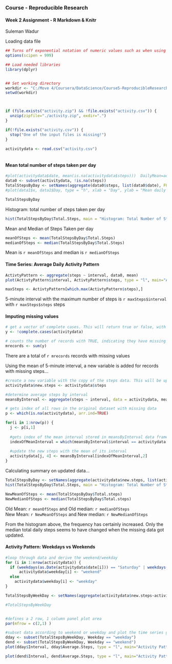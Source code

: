 ### Course - Reproducible Research
#### Week 2 Assignment - R Markdown & Knitr
Suleman Wadur 


Loading data file 
```r
## Turns off exponential notation of numeric values such as when using the mean function
options(scipen = 999)

## Load needed libraries
library(dplyr)


## Set working directory
workdir <- "C:/Move 4/Coursera/DataScience/Course5-ReproducibleResearch/Week2/Assignment/RepData_PeerAssessment1"
setwd(workdir)



if (file.exists("activity.zip") && !file.exists("activity.csv")) {
  unzip(zipfile="./activity.zip", exdir=".")
}

if(!file.exists("activity.csv")) {
  stop("One of the input files is missing!")
}

activitydata <- read.csv("activity.csv")
  
```
  
  
  
#### Mean total number of steps taken per day
```r
#plot(activitydata$date, mean(is.na(activitydata$steps)))  DailyMean=activitydata$steps
data0 <- subset(activitydata, !is.na(steps))
TotalStepsByDay <- setNames(aggregate(data0$steps, list(data0$date), FUN=sum), c("Day", "Total.Steps"))
#plot(data1$x, data1$Day, type = "h", xlab = "Day", ylab = "Mean daily steps", main = "Average total steps per day")

TotalStepsByDay
```
  
Histogram: total number of steps taken per day
```r
hist(TotalStepsByDay$Total.Steps, main = "Histogram: Total Number of Steps per Day", col = "lightblue", xlab = "Total Steps per day" )
```

Mean and Median of Steps Taken per day
```r
meanOfSteps <- mean(TotalStepsByDay$Total.Steps)
medianOfSteps <- median(TotalStepsByDay$Total.Steps)
```
Mean is `r meanOfSteps` and median is `r medianOfSteps`  
  
  
#### Time Series: Average Daily Activity Pattern
```r
ActivtyPattern <- aggregate(steps ~ interval, data0, mean)
plot(ActivtyPattern$interval, ActivtyPattern$steps, type = "l", main="Average Daily Activity Pattern", ylab = "Average Daily Steps", xlab = "5-minute Interval")

maxSteps <- ActivtyPattern[which.max(ActivtyPattern$steps),]

```
5-minute interval with the maximum number of steps is `r maxSteps$interval` with `r maxSteps$steps` steps



#### Imputing missing values
```r
# get a vector of complete cases. This will return true or false, with rows having missing values as TRUE
y <- !complete.cases(activitydata)

# counts the number of records with TRUE, indicating they have missing records.
mrecords <- sum(y)
```
There are a total of `r mrecords` records with missing values
  
  
Using the mean of 5-minute interval, a new variable is added for records with missing steps...
```r
#create a new variable with the copy of the steps data. This will be updated in the function below
activitydata$new.steps <- activitydata$steps

#determine average steps by interval
meansByInterval <- aggregate(steps ~ interval, data = activitydata, mean)

# gets index of all rows in the original dataset with missing data
p <- which(is.na(activitydata), arr.ind=TRUE)

for(i in 1:nrow(p)) {
  j <- p[i,1]
  
  #gets index of the mean interval stored in meansByInterval data frame
  indexOfMeanInterval = which(meansByInterval$interval == activitydata[i,3])
  
  #update the new steps with the mean of its interval
  activitydata[j, 4] <- meansByInterval[indexOfMeanInterval,2]
}
```


Calculating summary on updated data...
```r
TotalStepsByDay <- setNames(aggregate(activitydata$new.steps, list(activitydata$date), FUN=sum), c("Day", "Total.Steps"))
hist(TotalStepsByDay$Total.Steps, main = "Histogram: Total Number of Steps per Day: Missing Data corrected", col = "lightblue", xlab = "Total Steps per day" )
```

```r
NewMeanOfSteps <- mean(TotalStepsByDay$Total.steps)
NewMedianOfSteps <- median(TotalStepsByDay$Total.steps)
```
Old Mean: `r meanOfSteps` and Old median: `r medianOfSteps`  
New Mean: `r NewMeanOfSteps` and New median: `r NewMedianOfSteps`  

From the histogram above, the frequency has certainly increased. Only the median total daily steps seems to have changed when the missing data got updated.  


#### Activity Pattern: Weekdays vs Weekends
```r
#loop through data and derive the weekend/weekday
for (i in 1:nrow(activitydata)) {
  if (weekdays(as.Date(activitydata$date[i])) == "Saturday" | weekdays(as.Date(activitydata$date[i])) == "Sunday")
      activitydata$weekday[i] <- "weekend"
  else
    activitydata$weekday[i] <- "weekday"
}

TotalStepsByWeekDay <- setNames(aggregate(activitydata$new.steps~activitydata$weekday+activitydata$interval, list(activitydata$weekday), FUN=mean), c("Weekday", "Interval", "Average.Steps"))

#TotalStepsByWeekDay


#defines a 2 row, 1 column panel plot area
par(mfrow = c(2,1) )

#subset data according to weekend or weekday and plot the time series graph
dday <- subset(TotalStepsByWeekDay, Weekday == "weekday")
dend <- subset(TotalStepsByWeekDay, Weekday == "weekend")
plot(dday$Interval, dday$Average.Steps, type = "l", main="Activity Pattern - Weekday", ylab = "Average number of Steps", xlab = "5-minute Interval", col = "lightblue" )

plot(dend$Interval, dend$Average.Steps, type = "l", main="Activity Pattern - weekend", ylab = "Average number of Steps", xlab = "5-minute Interval", col = "lightblue")
```

